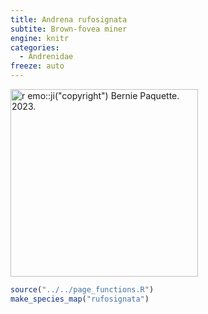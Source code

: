```yaml
---
title: Andrena rufosignata
subtite: Brown-fovea miner
engine: knitr
categories:
  - Andrenidae
freeze: auto
---
```

[![`r emo::ji("copyright")` Bernie Paquette. 2023.](/files/no_bee.png){height=300}](https://inaturalist.ca/observations/162643376)

```r
source("../../page_functions.R")
make_species_map("rufosignata")
```
